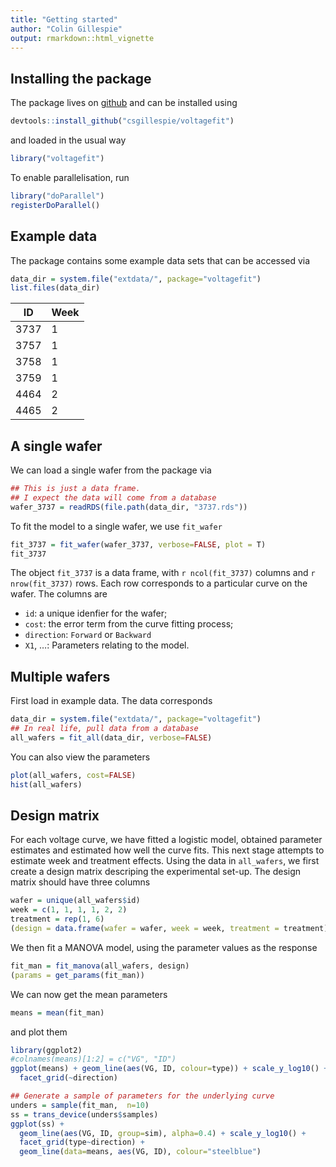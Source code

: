 ```yaml
---
title: "Getting started"
author: "Colin Gillespie"
output: rmarkdown::html_vignette
---
```

<!--
%\VignetteEngine{knitr::rmarkdown}
%\VignetteIndexEntry{Getting started}
-->
  
## Installing the package

The package lives on [github](https://github.com/csgillespie/voltagefit/) and can be installed using

```r
devtools::install_github("csgillespie/voltagefit")
```
and loaded in the usual way
```r
library("voltagefit")
```

To enable parallelisation, run
```r
library("doParallel")
registerDoParallel()
```

## Example data

The package contains some example data sets that can be accessed via
```r
data_dir = system.file("extdata/", package="voltagefit")
list.files(data_dir)
```

ID | Week 
---|------
3737 | 1
3757 | 1
3758 | 1
3759 | 1
4464 | 2
4465 | 2

## A single wafer

We can load a single wafer from the package via

```r
## This is just a data frame. 
## I expect the data will come from a database
wafer_3737 = readRDS(file.path(data_dir, "3737.rds"))
```
To fit the model to a single wafer, we use `fit_wafer`
```r
fit_3737 = fit_wafer(wafer_3737, verbose=FALSE, plot = T)
fit_3737
```
The object `fit_3737` is a data frame, with `r ncol(fit_3737)` columns and 
`r nrow(fit_3737)` rows. Each row corresponds to a particular curve on the wafer. The
columns are

  * `id`: a unique idenfier for the wafer;
  * `cost`: the error term from the curve fitting process;
  * `direction`: `Forward` or `Backward`
  * `X1`, ...: Parameters relating to the model.

## Multiple wafers

First load in example data. The data corresponds 
```r
data_dir = system.file("extdata/", package="voltagefit")
## In real life, pull data from a database
all_wafers = fit_all(data_dir, verbose=FALSE)
```
You can also view the parameters
```r
plot(all_wafers, cost=FALSE)
hist(all_wafers)
```

## Design matrix

For each voltage curve, we have fitted a logistic model, obtained parameter estimates
and estimated how well the curve fits. This next stage attempts to estimate
week and treatment effects. Using the data in `all_wafers`, we first create a design
matrix descriping the experimental set-up. The design matrix should have
three columns

```r
wafer = unique(all_wafers$id)
week = c(1, 1, 1, 1, 2, 2)
treatment = rep(1, 6)
(design = data.frame(wafer = wafer, week = week, treatment = treatment))
```
We then fit a MANOVA model, using the parameter values as the response
```r
fit_man = fit_manova(all_wafers, design)
(params = get_params(fit_man))
```
<!-- MANOVA is just a multivariate version of the ANOVA table. As such, we can  -->
<!-- obtain a $p$-value for week differences using -->
<!-- ```{r, results="hide"} -->
<!-- #fit_man$forward$man_w -->
<!-- #summary(fit_man$backward$man_w) -->
<!-- ``` -->


We can now get the mean parameters
```r
means = mean(fit_man)
```
and plot them
```r
library(ggplot2)
#colnames(means)[1:2] = c("VG", "ID")
ggplot(means) + geom_line(aes(VG, ID, colour=type)) + scale_y_log10() + 
  facet_grid(~direction)
```

```r
## Generate a sample of parameters for the underlying curve
unders = sample(fit_man,  n=10)
ss = trans_device(unders$samples)
ggplot(ss) + 
  geom_line(aes(VG, ID, group=sim), alpha=0.4) + scale_y_log10() + 
  facet_grid(type~direction) +
  geom_line(data=means, aes(VG, ID), colour="steelblue")

```

